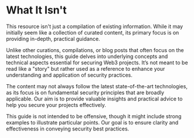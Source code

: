# What It Isn't

This resource isn't just a compilation of existing information. While it may initially seem like a collection of curated content, its primary focus is on providing in-depth, practical guidance.

Unlike other curations, compilations, or blog posts that often focus on the latest technologies, this guide delves into underlying concepts and technical aspects essential for securing Web3 projects. It’s not meant to be read like a "story" but rather used as a reference to enhance your understanding and application of security practices.

The content may not always follow the latest state-of-the-art technologies, as its focus is on fundamental security principles that are broadly applicable. Our aim is to provide valuable insights and practical advice to help you secure your projects effectively.

This guide is not intended to be offensive, though it might include strong examples to illustrate particular points. Our goal is to ensure clarity and effectiveness in conveying security best practices.